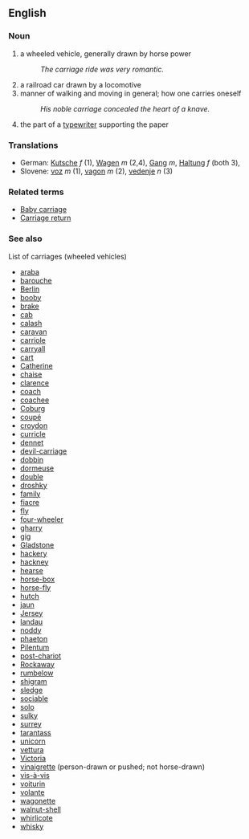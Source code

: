 == English ==

=== Noun ===

# a wheeled vehicle, generally drawn by horse power
#: ''The carriage ride was very romantic.''
# a railroad car drawn by a locomotive 
# manner of walking and moving in general; how one carries oneself
#: ''His noble carriage concealed the heart of a knave.''
# the part of a [[typewriter]] supporting the paper

=== Translations ===

*German: [[Kutsche]] ''f'' (1), [[Wagen]] ''m'' (2,4), [[Gang]] ''m'', [[Haltung]] ''f'' (both 3), 
*Slovene: [[voz]] ''m'' (1), [[vagon]] ''m'' (2), [[vedenje]] ''n'' (3)

=== Related terms ===

*[[Baby carriage]]
*[[Carriage return]]

===See also===

List of carriages (wheeled vehicles)
*[[araba]]
*[[barouche]]
*[[Berlin]]
*[[booby]]
*[[brake]]
*[[cab]]
*[[calash]]
*[[caravan]]
*[[carriole]]
*[[carryall]]
*[[cart]]
*[[Catherine]]
*[[chaise]]
*[[clarence]]
*[[coach]]
*[[coachee]]
*[[Coburg]]
*[[coupé]]
*[[croydon]]
*[[curricle]]
*[[dennet]]
*[[devil-carriage]]
*[[dobbin]]
*[[dormeuse]]
*[[double]]
*[[droshky]]
*[[family]]
*[[fiacre]]
*[[fly]]
*[[four-wheeler]]
*[[gharry]]
*[[gig]]
*[[Gladstone]]
*[[hackery]]
*[[hackney]]
*[[hearse]]
*[[horse-box]]
*[[horse-fly]]
*[[hutch]]
*[[jaun]]
*[[Jersey]]
*[[landau]]
*[[noddy]]
*[[phaeton]]
*[[Pilentum]]
*[[post-chariot]]
*[[Rockaway]]
*[[rumbelow]]
*[[shigram]]
*[[sledge]]
*[[sociable]]
*[[solo]]
*[[sulky]]
*[[surrey]]
*[[tarantass]]
*[[unicorn]]
*[[vettura]]
*[[Victoria]]
*[[vinaigrette]] (person-drawn or pushed; not horse-drawn)
*[[vis-à-vis]]
*[[voiturin]]
*[[volante]]
*[[wagonette]]
*[[walnut-shell]]
*[[whirlicote]]
*[[whisky]]